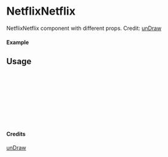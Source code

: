 
<Meta of={NetflixNetflix} title="unDraw/NetflixNetflix" />

# NetflixNetflix

NetflixNetflix component with different props.
Credit: [unDraw](https://undraw.co/illustrations)

#### Example

<Canvas of={NetflixNetflix.Primary} />

## Usage

```ts
import { NetflixNetflix } from "yadl-ui";

const Example = () => {
  return (
      <NetflixNetflix />
  );
};

export default Example;
```

#### Credits
[unDraw](https://undraw.co/illustrations)
